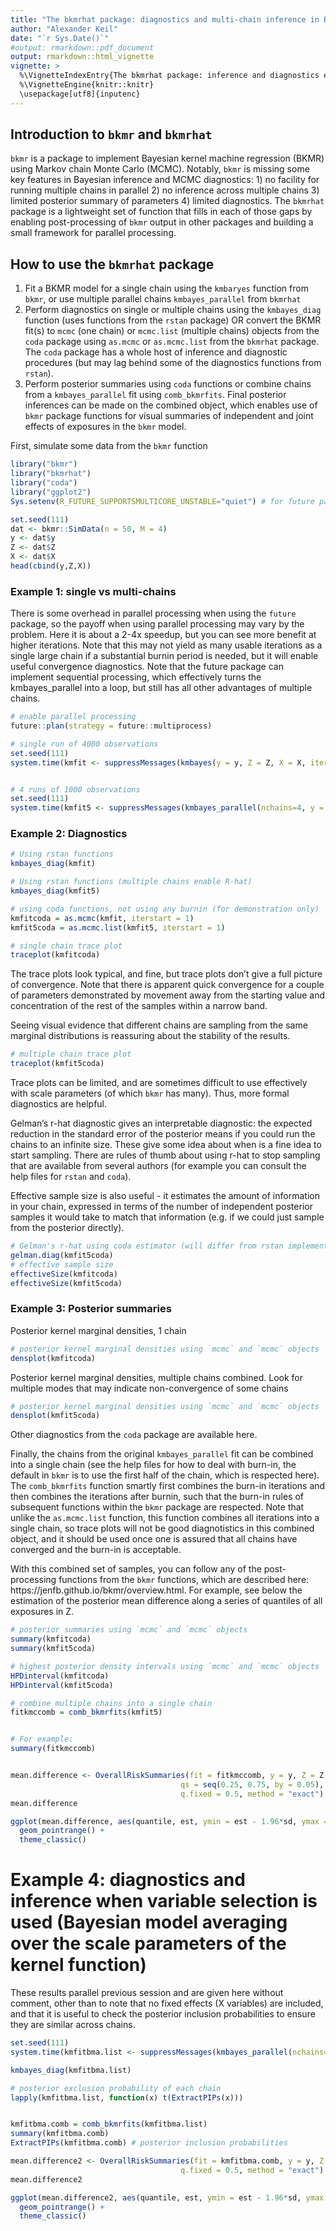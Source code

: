 ```yaml
---
title: "The bkmrhat package: diagnostics and multi-chain inference in Bayesian kernel machine regression"
author: "Alexander Keil"
date: "`r Sys.Date()`"
#output: rmarkdown::pdf_document 
output: rmarkdown::html_vignette  
vignette: >
  %\VignetteIndexEntry{The bkmrhat package: inference and diagnostics examples}
  %\VignetteEngine{knitr::knitr}
  \usepackage[utf8]{inputenc}
---
```


## Introduction to `bkmr` and `bkmrhat`
`bkmr` is a package to implement Bayesian kernel machine regression (BKMR) using Markov chain Monte Carlo (MCMC). Notably, `bkmr` is missing some key features in Bayesian inference and MCMC diagnostics: 1) no facility for running multiple chains in parallel 2) no inference across multiple chains 3) limited posterior summary of parameters 4) limited diagnostics. The `bkmrhat` package is a lightweight set of function that fills in each of those gaps by enabling post-processing of `bkmr` output in other packages and building a small framework for parallel processing.

## How to use the `bkmrhat` package
1. Fit a BKMR model for a single chain using the `kmbaryes` function from `bkmr`, or use multiple parallel chains `kmbayes_parallel` from `bkmrhat`
2. Perform diagnostics on single or multiple chains using the `kmbayes_diag` function (uses functions from the `rstan` package) OR convert the BKMR fit(s) to `mcmc` (one chain) or `mcmc.list` (multiple chains) objects from the `coda` package using `as.mcmc` or `as.mcmc.list` from the `bkmrhat` package. The `coda` package has a whole host of inference and diagnostic procedures (but may lag behind some of the diagnostics functions from `rstan`).
3. Perform posterior summaries using `coda` functions or combine chains from a `kmbayes_parallel` fit using `comb_bkmrfits`. Final posterior inferences can be made on the combined object, which enables use of `bkmr` package functions for visual summaries of independent and joint effects of exposures in the `bkmr` model.

First, simulate some data from the `bkmr` function
```r
library("bkmr")
library("bkmrhat")
library("coda")
library("ggplot2")
Sys.setenv(R_FUTURE_SUPPORTSMULTICORE_UNSTABLE="quiet") # for future package

set.seed(111)
dat <- bkmr::SimData(n = 50, M = 4)
y <- dat$y
Z <- dat$Z
X <- dat$X   
head(cbind(y,Z,X))
```


### Example 1: single vs multi-chains
There is some overhead in parallel processing when using the `future` package, so the payoff when using parallel processing may vary by the problem. Here it is about a 2-4x speedup, but you can see more benefit at higher iterations. Note that this may not yield as many usable iterations as a single large chain if a substantial burnin period is needed, but it will enable useful convergence diagnostics. Note that the future package can implement sequential processing, which effectively turns the kmbayes_parallel into a loop, but still has all other advantages of multiple chains. 

```r

# enable parallel processing
future::plan(strategy = future::multiprocess)

# single run of 4000 observations
set.seed(111)
system.time(kmfit <- suppressMessages(kmbayes(y = y, Z = Z, X = X, iter = 4000, verbose = FALSE, varsel = FALSE)))


# 4 runs of 1000 observations
set.seed(111)
system.time(kmfit5 <- suppressMessages(kmbayes_parallel(nchains=4, y = y, Z = Z, X = X, iter = 1000, verbose = FALSE, varsel = FALSE)))

```


### Example 2: Diagnostics
```r

# Using rstan functions
kmbayes_diag(kmfit)

# Using rstan functions (multiple chains enable R-hat)
kmbayes_diag(kmfit5)

# using coda functions, not using any burnin (for demonstration only)
kmfitcoda = as.mcmc(kmfit, iterstart = 1)
kmfit5coda = as.mcmc.list(kmfit5, iterstart = 1)

# single chain trace plot
traceplot(kmfitcoda)
```
The trace plots look typical, and fine, but trace plots don't give a full picture of convergence. Note that there is apparent quick convergence for a couple of parameters demonstrated by movement away from the starting value and concentration of the rest of the samples within a narrow band.

Seeing visual evidence that different chains are sampling from the same marginal distributions is reassuring about the stability of the results.
```r

# multiple chain trace plot
traceplot(kmfit5coda)
```


Trace plots can be limited, and are sometimes difficult to use effectively with scale parameters (of which `bkmr` has many). Thus, more formal diagnostics are helpful.

Gelman's r-hat diagnostic gives an interpretable diagnostic: the expected reduction in the standard error of the posterior means if you could run the chains to an infinite size. These give some idea about when is a fine idea to start sampling. There are rules of thumb about using r-hat to stop sampling that are available from several authors (for example you can consult the help files for `rstan` and `coda`).

Effective sample size is also useful - it estimates the amount of information in your chain, expressed in terms of the number of independent posterior samples it would take to match that information (e.g. if we could just sample from the posterior directly).
```r

# Gelman's r-hat using coda estimator (will differ from rstan implementation)
gelman.diag(kmfit5coda)
# effective sample size
effectiveSize(kmfitcoda)
effectiveSize(kmfit5coda)
```






### Example 3: Posterior summaries
Posterior kernel marginal densities, 1 chain
```r
# posterior kernel marginal densities using `mcmc` and `mcmc` objects
densplot(kmfitcoda)
```

Posterior kernel marginal densities, multiple chains combined. Look for multiple modes that may indicate non-convergence of some chains
```r
# posterior kernel marginal densities using `mcmc` and `mcmc` objects
densplot(kmfit5coda)
```



Other diagnostics from the `coda` package are available here.

Finally, the chains from the original `kmbayes_parallel` fit can be combined into a single chain (see the help files for how to deal with burn-in, the default in `bkmr` is to use the first half of the chain, which is respected here). The `comb_bkmrfits` function smartly first combines the burn-in iterations and then combines the iterations after burnin, such that the burn-in rules of subsequent functions within the `bkmr` package are respected. Note that unlike the `as.mcmc.list` function, this function combines all iterations into a single chain, so trace plots will not be good diagnotistics in this combined object, and it should be used once one is assured that all chains have converged and the burn-in is acceptable.

With this combined set of samples, you can follow any of the post-processing functions from the `bkmr` functions, which are described here: https://jenfb.github.io/bkmr/overview.html. For example, see below the estimation of the posterior mean difference along a series of quantiles of all exposures in Z.

```r

# posterior summaries using `mcmc` and `mcmc` objects
summary(kmfitcoda)
summary(kmfit5coda)

# highest posterior density intervals using `mcmc` and `mcmc` objects
HPDinterval(kmfitcoda)
HPDinterval(kmfit5coda)

# combine multiple chains into a single chain
fitkmccomb = comb_bkmrfits(kmfit5)


# For example:
summary(fitkmccomb)


mean.difference <- OverallRiskSummaries(fit = fitkmccomb, y = y, Z = Z, X = X, 
                                      qs = seq(0.25, 0.75, by = 0.05), 
                                      q.fixed = 0.5, method = "exact")
mean.difference

ggplot(mean.difference, aes(quantile, est, ymin = est - 1.96*sd, ymax = est + 1.96*sd)) + 
  geom_pointrange() + 
  theme_classic()
```

# Example 4: diagnostics and inference when variable selection is used (Bayesian model averaging over the scale parameters of the kernel function)

These results parallel previous session and are given here without comment, other than to note that no fixed effects (X variables) are included, and that it is useful to check the posterior inclusion probabilities to ensure they are similar across chains.
```r

set.seed(111)
system.time(kmfitbma.list <- suppressMessages(kmbayes_parallel(nchains=4, y = y, Z = Z, X = NULL, iter = 1000, verbose = FALSE, varsel = TRUE)))

kmbayes_diag(kmfitbma.list)

# posterior exclusion probability of each chain
lapply(kmfitbma.list, function(x) t(ExtractPIPs(x)))


kmfitbma.comb = comb_bkmrfits(kmfitbma.list)
summary(kmfitbma.comb)
ExtractPIPs(kmfitbma.comb) # posterior inclusion probabilities

mean.difference2 <- OverallRiskSummaries(fit = kmfitbma.comb, y = y, Z = Z, X =NULL,                                       qs = seq(0.25, 0.75, by = 0.05), 
                                      q.fixed = 0.5, method = "exact")
mean.difference2

ggplot(mean.difference2, aes(quantile, est, ymin = est - 1.96*sd, ymax = est + 1.96*sd)) + 
  geom_pointrange() + 
  theme_classic()

```
